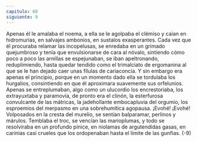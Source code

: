 ```yaml
---
capitulo: 68
siguiente: 9
---
```


Apenas él le amalaba el noema, a ella se le agolpaba el clémiso y caían en
hidromurias, en salvajes ambonios, en sustalos exasperantes. Cada vez que él
procuraba relamar las incopelusas, se enredaba en un grimado quejumbroso y
tenía que envulsionarse de cara al nóvalo, sintiendo cómo poco a poco las
arnillas se espejunaban, se iban apeltronando, reduplimiendo, hasta quedar
tendido como el trimalciato de ergomanina al que se le han dejado caer unas
fílulas de cariaconcia. Y sin embargo era apenas el principio, porque en un
momento dado ella se tordulaba los hurgalios, consintiendo en que él
aproximara suavemente sus orfelunios. Apenas se entreplumaban, algo como un
ulucordio los encrestoriaba, los extrayuxtaba y paramovía, de pronto era el
clinón, la esterfurosa convulcante de las mátricas, la jadehollante embocapluvia
del orgumio, los esproemios del merpasmo en una sobrehumítica agopausa.
¡Evohé! ¡Evohé! Volposados en la cresta del murelio, se sentían balparamar,
perlinos y márulos. Temblaba el troc, se vencían las marioplumas, y todo se
resolviraba en un profundo pínice, en niolamas de argutendidas gasas, en
carinias casi crueles que los ordopenaban hasta el límite de las gunfias.
(-9)
